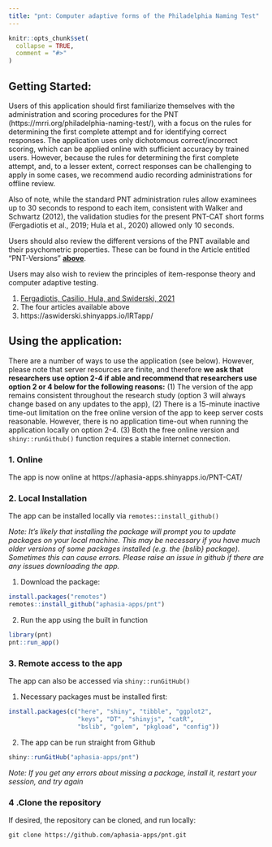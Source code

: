```yaml
---
title: "pnt: Computer adaptive forms of the Philadelphia Naming Test"
---
```


```r
knitr::opts_chunk$set(
  collapse = TRUE,
  comment = "#>"
)
```

## Getting Started: 

Users of this application should first familiarize themselves with the administration and scoring procedures for the PNT (https://mrri.org/philadelphia-naming-test/), with a focus on the rules for determining the first complete attempt and for identifying correct responses. The application uses only dichotomous correct/incorrect scoring, which can be applied online with sufficient accuracy by trained users. However, because the rules for determining the first complete attempt, and, to a lesser extent, correct responses can be challenging to apply in some cases, we recommend audio recording administrations for offline review. 

Also of note, while the standard PNT administration rules allow examinees up to 30 seconds to respond to each item, consistent with Walker and Schwartz (2012), the validation studies for the present PNT-CAT short forms (Fergadiotis et al., 2019; Hula et al., 2020) allowed only 10 seconds.

Users should also review the different versions of the PNT available and their psychometric properties. These can be found in the Article entitled "PNT-Versions" [**above**](https://aphasia-apps.github.io/pnt/articles/articles/PNT-Versions.html). 

Users may also wish to review the principles of item-response theory and computer adaptive testing. 

1. [Fergadiotis, Casilio, Hula, and Swiderski, 2021](https://www.thieme-connect.com/products/ejournals/abstract/10.1055/s-0041-1727252)
2. The four articles available above
3. https://aswiderski.shinyapps.io/IRTapp/ 

## Using the application:

There are a number of ways to use the application (see below). However, please note that server resources are finite, and therefore **we ask that researchers use option 2-4 if able and recommend that researchers use option 2 or 4 below for the following reasons:** (1) The version of the app remains consistent throughout the research study (option 3 will always change based on any updates to the app), (2) There is a 15-minute inactive time-out limitation on the free online version of the app to keep server costs reasonable. However, there is no application time-out when running the application locally on option 2-4. (3) Both the free online version and `shiny::runGithub()` function requires a stable internet connection. 

### 1. Online

The app is now online at https://aphasia-apps.shinyapps.io/PNT-CAT/

### 2. Local Installation

The app can be installed locally via `remotes::install_github()`

*Note: It's likely that installing the package will prompt you to update packages on your local machine. This may be necessary if you have much older versions of some packages installed (e.g. the {bslib} package). Sometimes this can cause errors. Please raise an issue in github if there are any issues downloading the app.*

1. Download the package: 

```r
install.packages("remotes")
remotes::install_github("aphasia-apps/pnt")
```

2. Run the app using the built in function

```r
library(pnt)
pnt::run_app()
```

### 3. Remote access to the app

The app can also be accessed via `shiny::runGitHub()`

1. Necessary packages must be installed first: 

```r
install.packages(c("here", "shiny", "tibble", "ggplot2",
                   "keys", "DT", "shinyjs", "catR",
                   "bslib", "golem", "pkgload", "config"))
```

2. The app can be run straight from Github

```r
shiny::runGitHub("aphasia-apps/pnt")
```

*Note: If you get any errors about missing a package, install it, restart your session, and try again*

### 4 .Clone the repository

If desired, the repository can be cloned, and run locally:

```
git clone https://github.com/aphasia-apps/pnt.git
```